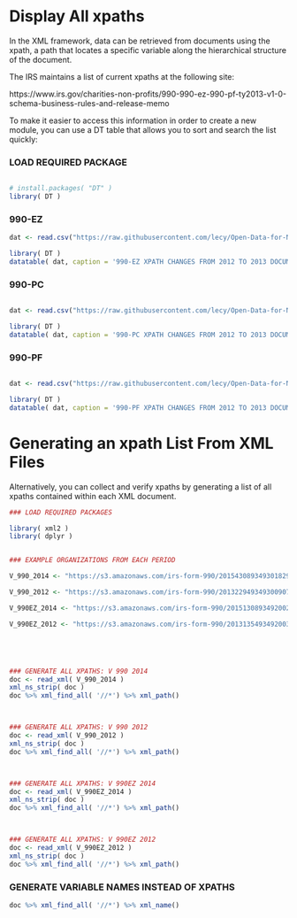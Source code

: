 
# Display All xpaths

In the XML framework, data can be retrieved from documents using the xpath, a path that locates a specific variable along the hierarchical structure of the document.

The IRS maintains a list of current xpaths at the following site:

https://www.irs.gov/charities-non-profits/990-990-ez-990-pf-ty2013-v1-0-schema-business-rules-and-release-memo

To make it easier to access this information in order to create a new module, you can use a DT table that allows you to sort and search the list quickly:


### LOAD REQUIRED PACKAGE

```R

# install.packages( "DT" )
library( DT )

```

### 990-EZ

```R
dat <- read.csv("https://raw.githubusercontent.com/lecy/Open-Data-for-Nonprofit-Research/master/Resources/R990EZ_2012_V2.2%20compared%20to%20R990EZ_2013_V1.0.csv", stringsAsFactors=F )

library( DT )
datatable( dat, caption = '990-EZ XPATH CHANGES FROM 2012 TO 2013 DOCUMENT VERSIONS' )

```


### 990-PC

```R

dat <- read.csv("https://raw.githubusercontent.com/lecy/Open-Data-for-Nonprofit-Research/master/Resources/R990_2012_V2.2%20compared%20to%20R990_2013_V1.0.csv", stringsAsFactors=F )

library( DT )
datatable( dat, caption = '990-PC XPATH CHANGES FROM 2012 TO 2013 DOCUMENT VERSIONS' )

```


### 990-PF

```R

dat <- read.csv("https://raw.githubusercontent.com/lecy/Open-Data-for-Nonprofit-Research/master/Resources/R990PF_2012_V2.2%20compared%20to%20R990PF_2013_V1.0.csv", stringsAsFactors=F )

library( DT )
datatable( dat, caption = '990-PF XPATH CHANGES FROM 2012 TO 2013 DOCUMENT VERSIONS' )

```


# Generating an xpath List From XML Files

Alternatively, you can collect and verify xpaths by generating a list of all xpaths contained within each XML document. 

```R
### LOAD REQUIRED PACKAGES

library( xml2 )
library( dplyr )


### EXAMPLE ORGANIZATIONS FROM EACH PERIOD

V_990_2014 <- "https://s3.amazonaws.com/irs-form-990/201543089349301829_public.xml"

V_990_2012 <- "https://s3.amazonaws.com/irs-form-990/201322949349300907_public.xml"

V_990EZ_2014 <- "https://s3.amazonaws.com/irs-form-990/201513089349200226_public.xml"

V_990EZ_2012 <- "https://s3.amazonaws.com/irs-form-990/201313549349200311_public.xml"





### GENERATE ALL XPATHS: V 990 2014
doc <- read_xml( V_990_2014 )
xml_ns_strip( doc )
doc %>% xml_find_all( '//*') %>% xml_path()



### GENERATE ALL XPATHS: V 990 2012
doc <- read_xml( V_990_2012 )
xml_ns_strip( doc )
doc %>% xml_find_all( '//*') %>% xml_path()



### GENERATE ALL XPATHS: V 990EZ 2014
doc <- read_xml( V_990EZ_2014 )
xml_ns_strip( doc )
doc %>% xml_find_all( '//*') %>% xml_path()



### GENERATE ALL XPATHS: V 990EZ 2012
doc <- read_xml( V_990EZ_2012 )
xml_ns_strip( doc )
doc %>% xml_find_all( '//*') %>% xml_path()
```



### GENERATE VARIABLE NAMES INSTEAD OF XPATHS

```R
doc %>% xml_find_all( '//*') %>% xml_name()
```
